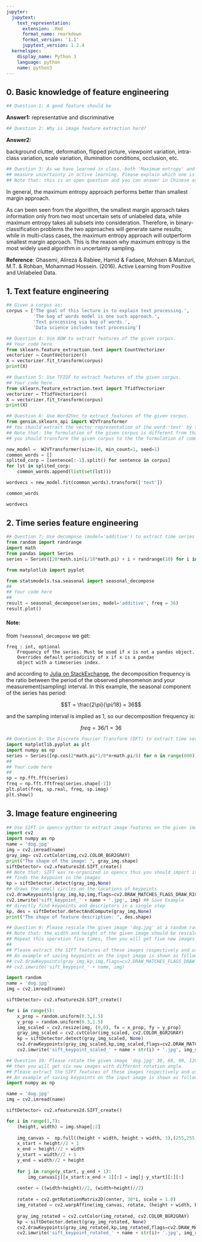 ```yaml
---
jupyter:
  jupytext:
    text_representation:
      extension: .Rmd
      format_name: rmarkdown
      format_version: '1.1'
      jupytext_version: 1.2.4
  kernelspec:
    display_name: Python 3
    language: python
    name: python3
---
```


## 0. Basic knowledge of feature engineering

```python
## Question 1: A good feature should be
```

**Answer1:**
representative and discriminative

```python
## Question 2: Why is image feature extraction hard? 
```

**Answer2:** 

background clutter, deformation, flipped picture, viewpoint variation, intra-class variation, scale variation, illumination conditions, occlusion, etc. 

```python
## Question 3: As we have learned in class, both 'Maximum entropy' and 'Smallest margin' can be used to
## measure uncertainty in active learning. Please explain which one is better for active learning and why?
## Note that: this is an open question and you can answer in Chinese as well.
```

In general, the maximum entropy approach performs better than smallest margin approach.

As can been seen from the algorithm, the smallest margin approach takes information only from two most uncertain sets of unlabeled data, while maximum entropy takes all subsets into consideration. Therefore, in binary-classification problems the two approaches will generate same results; while in multi-class cases, the maximum entropy approach will outperform smallest margin approach. This is the reason why maximum entropy is the most widely used algorithm in uncertainty sampling.

**Reference**: Ghasemi, Alireza & Rabiee, Hamid & Fadaee, Mohsen & Manzuri, M.T. & Rohban, Mohammad Hossein. (2016). Active Learning from Positive and Unlabeled Data. 


## 1. Text feature engineering

```python
## Given a corpus as:
corpus = ['The goal of this lecture is to explain text processing.',
          'The bag of words model is one such approach.',
          'Text processing via bag of words.',
          'Data science includes text processing']
```

```python
## Question 4: Use BOW to extract features of the given corpus. 
## Your code here
from sklearn.feature_extraction.text import CountVectorizer 
vectorizer = CountVectorizer()
X = vectorizer.fit_transform(corpus)
print(X)
```

```python
## Question 5: Use TFIDF to extract features of the given corpus. 
## Your code here
from sklearn.feature_extraction.text import TfidfVectorizer
vectorizer = TfidfVectorizer()
X = vectorizer.fit_transform(corpus)
print(X)
```

```python
## Question 6: Use Word2Vec to extract features of the given corpus. 
from gensim.sklearn_api import W2VTransformer
## You should extract the vector representation of the word 'text' by the model trained on the given corpus.
## Note that: the formulation of the given corpus is different from that of common_texts, 
## you should transform the given corpus to the the formulation of common_texts first.

new_model =  W2VTransformer(size=10, min_count=1, seed=1)
common_words = []
splited_corp = [sentence[:-1].split() for sentence in corpus]
for lst in splited_corp:
    common_words.append(list(set(lst))) 

wordvecs = new_model.fit(common_words).transform(['text']) 
```

```python
common_words
```

```python
wordvecs
```

## 2. Time series feature engineering

```python
## Question 7: Use decompose (model='additive') to extract time series features of the given time series
from random import randrange
import math
from pandas import Series
series = Series([20*math.sin(i/18*math.pi) + i + randrange(10) for i in range(1,360)])
```

```python
from matplotlib import pyplot

from statsmodels.tsa.seasonal import seasonal_decompose
## 
## Your code here
## 
result = seasonal_decompose(series, model='additive', freq = 36)
result.plot()
```

#### Note:
from ``?seasonal_decompose`` we get:
```
freq : int, optional
    Frequency of the series. Must be used if x is not a pandas object.
    Overrides default periodicity of x if x is a pandas
    object with a timeseries index.
```
and according to [Julia on StackExchange](https://stats.stackexchange.com/questions/285718/seasonal-decomposition), the decomposition frequency is the ratio between the period of the observed phenomenon and your measurement(sampling) interval. In this example, the seasonal component of the series has period:

$$T = \frac{2\pi}{\pi/18} = 36$$

and the sampling interval is implied as 1, so our decomposition frequency is:

$$freq = 36/1 = 36$$

```python
## Question 8: Use Discrete Fourier Transform (DFT) to extract time series features of the given time series
import matplotlib.pyplot as plt
import numpy as np
series = Series([np.cos(2*math.pi*1/8*n+math.pi/8) for n in range(800)])
## 
## Your code here
## 
sp = np.fft.fft(series)
freq = np.fft.fftfreq(series.shape[-1])
plt.plot(freq, sp.real, freq, sp.imag)
plt.show()
```

## 3. Image feature engineering

```python
## Use SIFT in opencv-python to extract image features on the given image 'morning.jpg'
import cv2
import numpy as np
name = 'dog.jpg'
img = cv2.imread(name)
gray_img= cv2.cvtColor(img,cv2.COLOR_BGR2GRAY)
print("The shape of the image: ", gray_img.shape)
siftDetector= cv2.xfeatures2d.SIFT_create()
## Note that: SIFT was re-organized in opencv thus you should import it like this.
## finds the keypoint in the images
kp = siftDetector.detect(gray_img,None)
## draws the small circles on the locations of keypoints
cv2.drawKeypoints(gray_img,kp,img,flags=cv2.DRAW_MATCHES_FLAGS_DRAW_RICH_KEYPOINTS)
cv2.imwrite('sift_keypoint_' + name + '.jpg', img) ## Save Example
## directly find keypoints and descriptors in a single step 
kp, des = siftDetector.detectAndCompute(gray_img,None)
print("The shape of feature description: ", des.shape)
```

```python
## Question 9: Please rescale the given image 'dog.jpg' at a random ratio between 0.3 with 1.5.
## Note that: the width and height of the given image should be rescaled at a different ratio.
## Repeat this operation five times, then you will get five new images with different scale.
##
## Please extract the SIFT features of these images respectively and use 'imwrite' to save them.
## An example of saving keypoints on the input image is shown as follow:
## cv2.drawKeypoints(gray_img,kp,img,flags=cv2.DRAW_MATCHES_FLAGS_DRAW_RICH_KEYPOINTS)
## cv2.imwrite('sift_keypoint_' + name, img)

import random
name = 'dog.jpg'
img = cv2.imread(name)

siftDetector= cv2.xfeatures2d.SIFT_create()

for i in range(5):
    x_prop = random.uniform(0.3,1.5)
    y_prop = random.uniform(0.3,1.5)
    img_scaled = cv2.resize(img, (0,0), fx = x_prop, fy = y_prop) 
    gray_img_scaled = cv2.cvtColor(img_scaled, cv2.COLOR_BGR2GRAY)
    kp = siftDetector.detect(gray_img_scaled, None)
    cv2.drawKeypoints(gray_img_scaled,kp,img_scaled,flags=cv2.DRAW_MATCHES_FLAGS_DRAW_RICH_KEYPOINTS)
    cv2.imwrite('sift_keypoint_scaled_' + name + str(i) + '.jpg', img_scaled)
```

```python
## Question 10: Please rotate the given image 'dog.jpg' 30, 60, 90, 120, 150, 180 degrees clockwise,
## then you will get six new images with different rotation angle.
## Please extract the SIFT features of these images respectively and use 'imwrite' to save them.
## An example of saving keypoints on the input image is shown as follow:
import numpy as np

name = 'dog.jpg'
img = cv2.imread(name)

siftDetector= cv2.xfeatures2d.SIFT_create()

for i in range(1,7):
    (height, width) = img.shape[:2] 
    
    img_canvas =  np.full((height + width, height + width, 3),(255,255,255), dtype = np.uint8)
    x_start = height//2 + 1
    x_end = height//2 + width
    y_start = width//2 + 1
    y_end = width//2 + height
    
    for j in range(y_start, y_end + 1):
        img_canvas[j][x_start:x_end + 1][:] = img[j-y_start][:][:]
    
    center = ((width+height)//2, (width+height)//2)
    
    rotate = cv2.getRotationMatrix2D(center, 30*i, scale = 1.0)
    img_rotated = cv2.warpAffine(img_canvas, rotate, (height + width, height + width), borderValue=(255, 255, 255)) 
    
    gray_img_rotated = cv2.cvtColor(img_rotated, cv2.COLOR_BGR2GRAY)
    kp = siftDetector.detect(gray_img_rotated, None)
    cv2.drawKeypoints(gray_img_rotated,kp,img_rotated,flags=cv2.DRAW_MATCHES_FLAGS_DRAW_RICH_KEYPOINTS)
    cv2.imwrite('sift_keypoint_rotated_' + name + str(i)+ '.jpg', img_rotated)
```

```python

```
